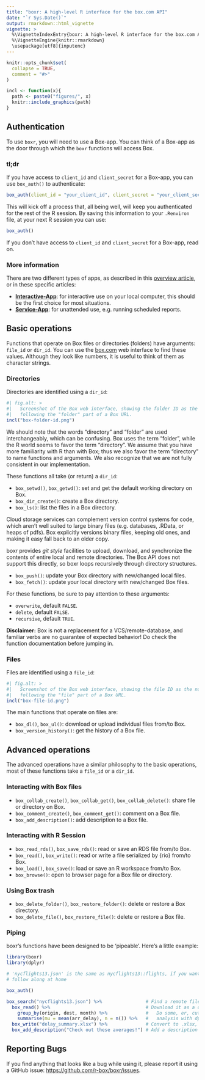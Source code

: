 ```yaml
---
title: "boxr: A high-level R interface for the box.com API"
date: "`r Sys.Date()`"
output: rmarkdown::html_vignette
vignette: >
  %\VignetteIndexEntry{boxr: A high-level R interface for the box.com API}
  %\VignetteEngine{knitr::rmarkdown}
  \usepackage[utf8]{inputenc}
---
```


```r
knitr::opts_chunk$set(
  collapse = TRUE,
  comment = "#>"
)

incl <- function(x){
  path <- paste0("figures/", x)
  knitr::include_graphics(path)
}
```

## Authentication

To use `boxr`, you will need to use a Box-app. You can think of a Box-app as the door through which the `boxr` functions will access Box.  

### tl;dr

If you have access to `client_id` and `client_secret` for a Box-app, you can use `box_auth()` to authenticate:

```r
box_auth(client_id = "your_client_id", client_secret = "your_client_secret")
```

This will kick off a process that, all being well, will keep you authenticated for the rest of the R session. By saving this information to your `.Renviron` file, at your next R session you can use:

```r
box_auth()
```

If you don't have access to  `client_id` and `client_secret` for a Box-app, read on.

### More information

There are two different types of apps, as described in this [overview article](./boxr-apps.html), or in these specific articles:

- **[Interactive-App](./boxr-app-interactive.html)**: for interactive use on your local computer, this should be the first choice for most situations.
- **[Service-App](./boxr-app-service.html)**: for unattended use, e.g. running scheduled reports.

## Basic operations

Functions that operate on Box files or directories (folders) have arguments: `file_id` or `dir_id`. You can use the [box.com](https://www.box.com) web interface to find these values. Although they look like numbers, it is useful to think of them as character strings.

### Directories 

Directories are identified using a `dir_id`:

```r
#| fig.alt: >
#|   Screenshot of the Box web interface, showing the folder ID as the number
#|   following the "folder" part of a Box URL.
incl("box-folder-id.png")
```

We should note that the words "directory" and "folder" are used interchangeably, which can be confusing. Box uses the term "folder", while the R world seems to favor the term "directory". We assume that you have more familiarity with R 
than with Box; thus we also favor the term "directory" to name functions and arguments. We also recognize that we are not fully consistent in our implementation.

These functions all take (or return) a `dir_id`:

 - `box_setwd()`, `box_getwd()`: set and get the default working directory on Box.
 - `box_dir_create()`: create a Box directory.
 - `box_ls()`: list the files in a Box directory.
 
Cloud storage services can complement version control systems for code, which aren't well suited to large binary files (e.g. databases, .RData, or heaps of pdfs). Box explicitly versions binary files, keeping old ones, and making it easy fall back to an older copy.

boxr provides *git style* facilities to upload, download, and synchronize the contents of entire local and remote directories. The Box API does not support this directly, so boxr loops recursively through directory structures.

  - `box_push()`: update your Box directory with new/changed local files.
  - `box_fetch()`: update your local directory with new/changed Box files.

For these functions, be sure to pay attention to these arguments:

  - `overwrite`, default `FALSE`.
  - `delete`, default `FALSE`.
  - `recursive`, default `TRUE`.

**Disclaimer:** Box is not a replacement for a VCS/remote-database, and familiar verbs are no guarantee of expected behavior! Do check the function documentation before jumping in.

### Files

Files are identified using a `file_id`:

```r
#| fig.alt: >
#|   Screenshot of the Box web interface, showing the file ID as the number
#|   following the "file" part of a Box URL.
incl("box-file-id.png")
```

The main functions that operate on files are:

 - `box_dl()`, `box_ul()`: download or upload individual files from/to Box.
 - `box_version_history()`: get the history of a Box file.

## Advanced operations

The advanced operations have a similar philosophy to the basic operations, most of these functions take a `file_id` or a `dir_id`.

### Interacting with Box files

  - `box_collab_create()`, `box_collab_get()`, `box_collab_delete()`: share file or directory on Box.
  - `box_comment_create()`, `box_comment_get()`: comment on a Box file.
  - `box_add_description()`: add description to a Box file.

### Interacting with R Session

 - `box_read_rds()`, `box_save_rds()`: read or save an RDS file from/to Box.
 - `box_read()`, `box_write()`: read or write a file serialized by {rio} from/to Box.
 - `box_load()`, `box_save()`: load or save an R workspace from/to Box.
 - `box_browse()`: open to browser page for a Box file or directory.

### Using Box trash

  - `box_delete_folder()`, `box_restore_folder()`: delete or restore a Box directory.
  - `box_delete_file()`, `box_restore_file()`: delete or restore a Box file.
 
### Piping

boxr's functions have been designed to be 'pipeable'. Here's a little example:

```r
library(boxr)
library(dplyr)

# 'nycflights13.json' is the same as nycflights13::flights, if you want to
# follow along at home

box_auth()

box_search("nycflights13.json") %>%                # Find a remote file
  box_read() %>%                                   # Download it as a data.frame
    group_by(origin, dest, month) %>%              #   Do some, er, cutting edge
    summarise(mu = mean(arr_delay), n = n()) %>%   #   analysis with dplyr!
  box_write("delay_summary.xlsx") %>%              # Convert to .xlsx, upload
  box_add_description("Check out these averages!") # Add a description to your file!
```

## Reporting Bugs

If you find anything that looks like a bug while using it, please report it using a GitHub issue:
<https://github.com/r-box/boxr/issues>.

